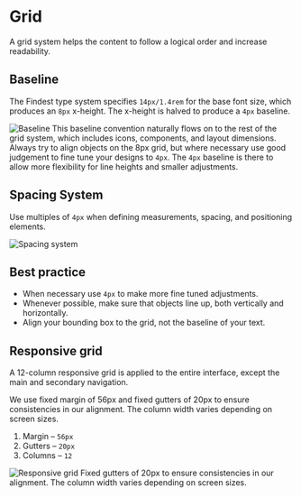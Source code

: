 
<Meta title="Foundations/Grid" />

# Grid

A grid system helps the content to follow a logical order and increase readability.

## Baseline

The Findest type system specifies `14px/1.4rem` for the base font size, which produces an `8px` x-height. The x-height is
halved to produce a `4px` baseline.

![Baseline](/foundations/baseline.png) This baseline convention naturally flows on to the rest of the grid system, which
includes icons, components, and layout dimensions. Always try to align objects on the 8px grid, but where necessary use
good judgement to fine tune your designs to `4px`. The `4px` baseline is there to allow more flexibility for line
heights and smaller adjustments.

## Spacing System

Use multiples of `4px` when defining measurements, spacing, and positioning elements.

![Spacing system](/foundations/spacing-system.png)

## Best practice

- When necessary use `4px` to make more fine tuned adjustments.
- Whenever possible, make sure that objects line up, both vertically and horizontally.
- Align your bounding box to the grid, not the baseline of your text.

## Responsive grid

A 12-column responsive grid is applied to the entire interface, except the main and secondary navigation.

We use fixed margin of 56px and fixed gutters of 20px to ensure consistencies in our alignment. The column width varies
depending on screen sizes.

1. Margin – `56px`
2. Gutters – `20px`
3. Columns – `12`

![Responsive grid](/foundations/responsive-grid.png) Fixed gutters of 20px to ensure consistencies in our alignment. The
column width varies depending on screen sizes.

